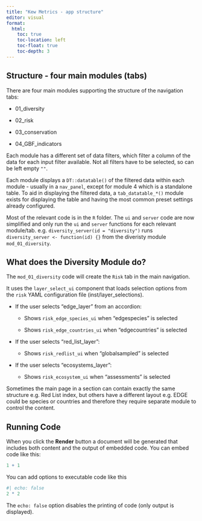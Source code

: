 ```yaml
---
title: "Kew Metrics - app structure"
editor: visual
format:
  html:
    toc: true
    toc-location: left
    toc-float: true
    toc-depth: 3 
---
```


## Structure - four main modules (tabs)

There are four main modules supporting the structure of the navigation tabs:

-   01_diversity

-   02_risk

-   03_conservation

-   04_GBF_indicators

Each module has a different set of data filters, which filter a column of the data for each input filter available. Not all filters have to be selected, so can be left empty `""`.

Each module displays a `DT::datatable()` of the filtered data within each module - usually in a `nav_panel`, except for module 4 which is a standalone table. To aid in displaying the filtered data, a `tab_datatable_*()` module exists for displaying the table and having the most common preset settings already configured.

Most of the relevant code is in the `R` folder. The `ui` and `server` code are now simplified and only run the `ui` and `server` functions for each relevant module/tab. e.g. `diversity_server(id = "diversity")` runs `diversity_server <- function(id) {}` from the diveristy module `mod_01_diversity`.

## What does the Diversity Module do?

The `mod_01_diversity` code will create the `Risk` tab in the main navigation.

It uses the `layer_select_ui` component that loads selection options from the `risk` YAML configuration file (inst/layer_selections).

-   If the user selects "edge_layer" from an accordion:

    -    Shows `risk_edge_species_ui` when "edgespecies" is selected

    -    Shows `risk_edge_countries_ui` when "edgecountries" is selected

-   If the user selects "red_list_layer":

    -    Shows `risk_redlist_ui` when "globalsampled" is selected

-   If the user selects "ecosystems_layer":

    -   Shows `risk_ecosystem_ui` when "assessments" is selected

Sometimes the main page in a section can contain exactly the same structure e.g. Red List index, but others have a different layout e.g. EDGE could be species or countries and therefore they require separate module to control the content.

## Running Code

When you click the **Render** button a document will be generated that includes both content and the output of embedded code. You can embed code like this:

```r
1 + 1
```

You can add options to executable code like this

```r
#| echo: false
2 * 2
```

The `echo: false` option disables the printing of code (only output is displayed).
